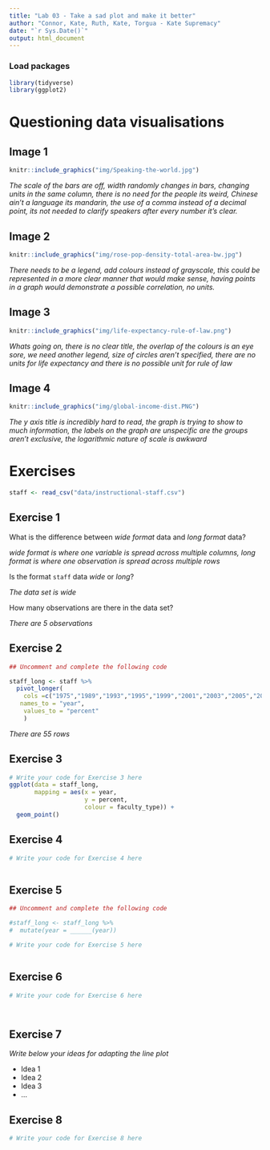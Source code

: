```yaml
---
title: "Lab 03 - Take a sad plot and make it better"
author: "Connor, Kate, Ruth, Kate, Torgua - Kate Supremacy"
date: "`r Sys.Date()`"
output: html_document
---
```


### Load packages

```r
library(tidyverse)
library(ggplot2)
```


# Questioning data visualisations

## Image 1

```r
knitr::include_graphics("img/Speaking-the-world.jpg")
```

_The scale of the bars are off, width randomly changes in bars, changing units in the same column, there is no need for the people its weird, Chinese ain't a language its mandarin, the use of a comma instead of a decimal point, its not needed to clarify speakers after every number it's clear. _





## Image 2

```r
knitr::include_graphics("img/rose-pop-density-total-area-bw.jpg")
```

_There needs to be a legend, add colours instead of grayscale, this could be represented in a more clear manner that would make sense, having points in a graph would demonstrate a possible correlation, no units._




## Image 3

```r
knitr::include_graphics("img/life-expectancy-rule-of-law.png")
```

_Whats going on, there is no clear title, the overlap of the colours is an eye sore, we need another legend, size of circles aren't specified, there are no units for life expectancy and there is no possible unit for rule of law _




## Image 4

```r
knitr::include_graphics("img/global-income-dist.PNG")
```

_The y axis title is incredibly hard to read, the graph is trying to show to much information, the labels on the graph are unspecific are the groups aren't exclusive, the logarithmic nature of scale is awkward_





# Exercises

```r
staff <- read_csv("data/instructional-staff.csv")
```


## Exercise 1

What is the difference between *wide format* data and *long format* data?

_wide format is where one variable is spread across multiple columns, long format is where one observation is spread across multiple rows_

Is the format `staff` data *wide* or *long*?

_The data set is wide_

How many observations are there in the data set?

_There are 5 observations_


## Exercise 2

```r
## Uncomment and complete the following code

staff_long <- staff %>% 
  pivot_longer(
    cols =c("1975","1989","1993","1995","1999","2001","2003","2005","2007","2009","2011"),
   names_to = "year",
    values_to = "percent"
    )

```
_There are 55 rows_

## Exercise 3

```r
# Write your code for Exercise 3 here
ggplot(data = staff_long,
       mapping = aes(x = year, 
                     y = percent, 
                     colour = faculty_type)) +
  geom_point()


```

## Exercise 4

```r
# Write your code for Exercise 4 here



```

## Exercise 5

```r
## Uncomment and complete the following code

#staff_long <- staff_long %>%
#  mutate(year = ______(year))
```


```r
# Write your code for Exercise 5 here



```

## Exercise 6

```r
# Write your code for Exercise 6 here




```

## Exercise 7

_Write below your ideas for adapting the line plot_

* Idea 1
* Idea 2
* Idea 3
* ...


## Exercise 8

```r
# Write your code for Exercise 8 here



```

